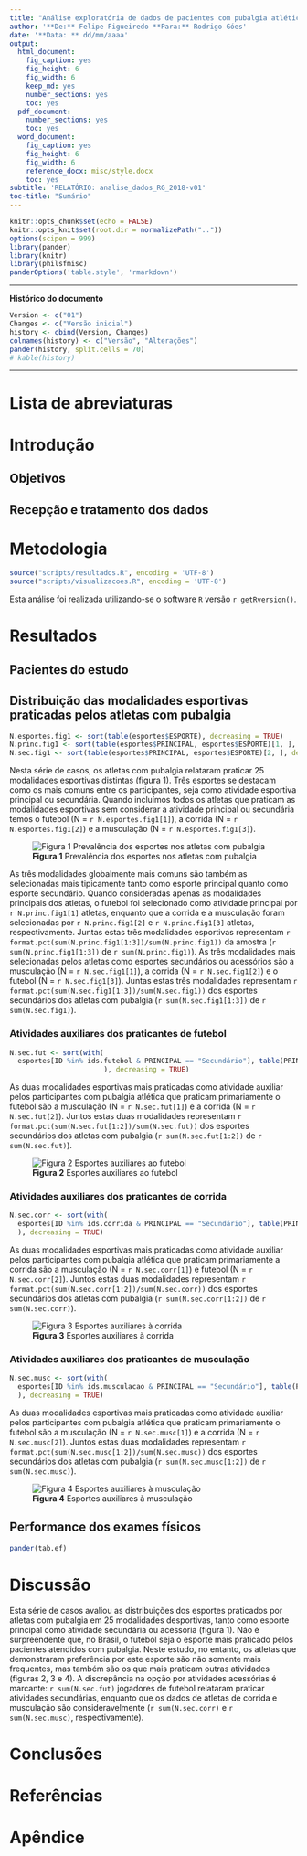 ```yaml
---
title: "Análise exploratória de dados de pacientes com pubalgia atlética no Brasil"
author: '**De:** Felipe Figueiredo **Para:** Rodrigo Góes'
date: '**Data: ** dd/mm/aaaa'
output:
  html_document:
    fig_caption: yes
    fig_height: 6
    fig_width: 6
    keep_md: yes
    number_sections: yes
    toc: yes
  pdf_document:
    number_sections: yes
    toc: yes
  word_document:
    fig_caption: yes
    fig_height: 6
    fig_width: 6
    reference_docx: misc/style.docx
    toc: yes
subtitle: 'RELATÓRIO: analise_dados_RG_2018-v01'
toc-title: "Sumário"
---
```


```r
knitr::opts_chunk$set(echo = FALSE)
knitr::opts_knit$set(root.dir = normalizePath(".."))
options(scipen = 999)
library(pander)
library(knitr)
library(philsfmisc)
panderOptions('table.style', 'rmarkdown')

```

---

**Histórico do documento**

```r
Version <- c("01")
Changes <- c("Versão inicial")
history <- cbind(Version, Changes)
colnames(history) <- c("Versão", "Alterações")
pander(history, split.cells = 70)
# kable(history)
```

---

<!-- # Assinaturas -->

<!-- ```{r, echo=FALSE} -->
<!-- sig.field <- "__________________________" -->
<!-- date.field <- "_____________" -->
<!-- Stat <- c("Elaborador", "Felipe Figueiredo", "Bioestatístico", sig.field, date.field) -->
<!-- Reviewer <- c("Revisado por", "", "", sig.field, date.field) -->
<!-- Approver <- c("Verificado por", "", "", sig.field, date.field) -->
<!-- Final.Approver <- c("Aprovação final", "", "", sig.field, date.field) -->

<!-- sigs <- rbind( -->
<!--   Stat -->
<!--   , Reviewer -->
<!--   , Approver -->
<!--   , Final.Approver -->
<!--   ) -->
<!-- rownames(sigs) <- NULL -->
<!-- colnames(sigs) <- c("Papel", "Nome", "Função", "Assinatura", "Data") -->

<!-- pander(sigs, split.cells = c(9, 14, 14, 16, 8), split.table = Inf) -->
<!-- # kable(sigs) -->
<!-- ``` -->

# Lista de abreviaturas

# Introdução

## Objetivos

## Recepção e tratamento dos dados

# Metodologia

```r
source("scripts/resultados.R", encoding = 'UTF-8')
source("scripts/visualizacoes.R", encoding = 'UTF-8')
```

Esta análise foi realizada utilizando-se o software `R` versão `r getRversion()`.



# Resultados

## Pacientes do estudo

## Distribuição das modalidades esportivas praticadas pelos atletas com pubalgia

```r
N.esportes.fig1 <- sort(table(esportes$ESPORTE), decreasing = TRUE)
N.princ.fig1 <- sort(table(esportes$PRINCIPAL, esportes$ESPORTE)[1, ], decreasing = TRUE)
N.sec.fig1 <- sort(table(esportes$PRINCIPAL, esportes$ESPORTE)[2, ], decreasing = TRUE)
```

Nesta série de casos, os atletas com pubalgia relataram praticar 25 modalidades esportivas distintas (figura 1).
Três esportes se destacam como os mais comuns entre os participantes, seja como atividade esportiva principal ou secundária.
Quando incluímos todos os atletas que praticam as modalidades esportivas sem considerar a atividade principal ou secundária temos
o futebol (N = `r N.esportes.fig1[1]`),
a corrida (N = `r N.esportes.fig1[2]`)
e a musculação (N = `r N.esportes.fig1[3]`).

![**Figura 1** Prevalência dos esportes nos atletas com pubalgia](../figures/esp_prev.png)

As três modalidades globalmente mais comuns são também as selecionadas mais tipicamente tanto como esporte principal quanto como esporte secundário.
Quando consideradas apenas as modalidades principais dos atletas, o futebol foi selecionado como atividade principal por
`r N.princ.fig1[1]` atletas,
enquanto que a corrida e a musculação foram selecionadas por
`r N.princ.fig1[2]` e
`r N.princ.fig1[3]` atletas, respectivamente.
Juntas estas três modalidades esportivas representam
`r format.pct(sum(N.princ.fig1[1:3])/sum(N.princ.fig1))`
da amostra (`r sum(N.princ.fig1[1:3])` de `r sum(N.princ.fig1)`).
As três modalidades mais selecionadas pelos atletas como esportes secundários ou acessórios são
a musculação (N = `r N.sec.fig1[1]`),
a corrida (N = `r N.sec.fig1[2]`)
e o futebol (N = `r N.sec.fig1[3]`).
Juntas estas três modalidades representam
`r format.pct(sum(N.sec.fig1[1:3])/sum(N.sec.fig1))`
dos esportes secundários dos atletas com pubalgia
(`r sum(N.sec.fig1[1:3])` de `r sum(N.sec.fig1)`).

### Atividades auxiliares dos praticantes de futebol

```r
N.sec.fut <- sort(with(
  esportes[ID %in% ids.futebol & PRINCIPAL == "Secundário"], table(PRINCIPAL, ESPORTE)[2, ]
                       ), decreasing = TRUE)
```

As duas modalidades esportivas mais praticadas como atividade auxiliar pelos participantes com pubalgia atlética que praticam primariamente o futebol são a
musculação (N = `r N.sec.fut[1]`)
e a corrida (N = `r N.sec.fut[2]`).
Juntos estas duas modalidades representam
`r format.pct(sum(N.sec.fut[1:2])/sum(N.sec.fut))`
dos esportes secundários dos atletas com pubalgia (`r sum(N.sec.fut[1:2])` de `r sum(N.sec.fut)`).

![**Figura 2** Esportes auxiliares ao futebol](../figures/esp_sec_fut.png)

### Atividades auxiliares dos praticantes de corrida

```r
N.sec.corr <- sort(with(
  esportes[ID %in% ids.corrida & PRINCIPAL == "Secundário"], table(PRINCIPAL, ESPORTE)[2, ]
  ), decreasing = TRUE)
```

As duas modalidades esportivas mais praticadas como atividade auxiliar pelos participantes com pubalgia atlética que praticam primariamente a corrida são a
musculação (N = `r N.sec.corr[1]`)
e futebol (N = `r N.sec.corr[2]`).
Juntos estas duas modalidades representam
`r format.pct(sum(N.sec.corr[1:2])/sum(N.sec.corr))`
dos esportes secundários dos atletas com pubalgia (`r sum(N.sec.corr[1:2])` de `r sum(N.sec.corr)`).

![**Figura 3** Esportes auxiliares à corrida](../figures/esp_sec_corr.png)

### Atividades auxiliares dos praticantes de musculação

```r
N.sec.musc <- sort(with(
  esportes[ID %in% ids.musculacao & PRINCIPAL == "Secundário"], table(PRINCIPAL, ESPORTE)[2, ]
  ), decreasing = TRUE)
```

As duas modalidades esportivas mais praticadas como atividade auxiliar pelos participantes com pubalgia atlética que praticam primariamente o futebol são a
musculação (N = `r N.sec.musc[1]`)
e a corrida (N = `r N.sec.musc[2]`).
Juntos estas duas modalidades representam
`r format.pct(sum(N.sec.musc[1:2])/sum(N.sec.musc))`
dos esportes secundários dos atletas com pubalgia (`r sum(N.sec.musc[1:2])` de `r sum(N.sec.musc)`).

![**Figura 4** Esportes auxiliares à musculação](../figures/esp_sec_musc.png)

## Performance dos exames físicos

```r
pander(tab.ef)
```

<!-- # Exceções e Desvios do teste -->

# Discussão

Esta série de casos avaliou as distribuições dos esportes praticados por atletas com pubalgia em 25 modalidades desportivas, tanto como esporte principal como atividade secundária ou acessória (figura 1).
Não é surpreendente que, no Brasil, o futebol seja o esporte mais praticado pelos pacientes atendidos com pubalgia.
Neste estudo, no entanto, os atletas que demonstraram preferência por este esporte são não somente mais frequentes, mas também são os que mais praticam outras atividades (figuras 2, 3 e 4).
A discrepância na opção por atividades acessórias é marcante:
`r sum(N.sec.fut)` jogadores de futebol relataram praticar atividades secundárias,
enquanto que os dados de atletas de corrida e musculação são consideravelmente (`r sum(N.sec.corr)` e `r sum(N.sec.musc)`, respectivamente).

# Conclusões


# Referências

# Apêndice

